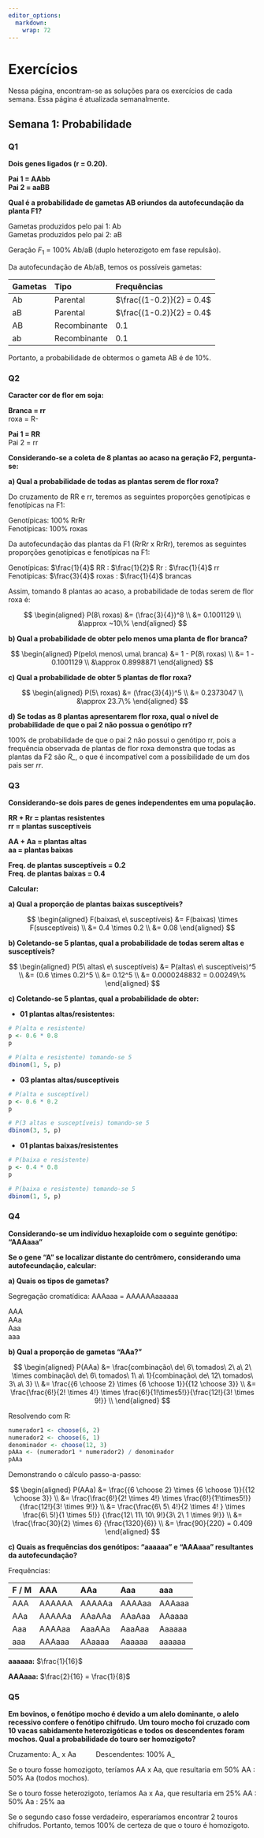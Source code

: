 ```yaml
---
editor_options: 
  markdown: 
    wrap: 72
---
```


# Exercícios {.unnumbered}

Nessa página, encontram-se as soluções para os exercícios de cada
semana. Essa página é atualizada semanalmente.

## Semana 1: Probabilidade {.unnumbered}

### Q1 {.unnumbered}

**Dois genes ligados (r = 0.20).**

**Pai 1 = AAbb** <br /> **Pai 2 = aaBB**

**Qual é a probabilidade de gametas AB oriundos da autofecundação da
planta F1?**

Gametas produzidos pelo pai 1: Ab <br /> Gametas produzidos pelo pai 2:
aB

Geração $F_1$ = 100% Ab/aB (duplo heterozigoto em fase repulsão).

Da autofecundação de Ab/aB, temos os possíveis gametas:

| Gametas | Tipo         | Frequências               |
|:--------|:-------------|:--------------------------|
| Ab      | Parental     | $\frac{(1-0.2)}{2} = 0.4$ |
| aB      | Parental     | $\frac{(1-0.2)}{2} = 0.4$ |
| AB      | Recombinante | 0.1                       |
| ab      | Recombinante | 0.1                       |

Portanto, a probabilidade de obtermos o gameta AB é de 10%.

### Q2 {.unnumbered}

**Caracter cor de flor em soja:**

**Branca = rr** <br />roxa = R-

**Pai 1 = RR** <br />Pai 2 = rr

**Considerando-se a coleta de 8 plantas ao acaso na geração F2,
pergunta-se:**

**a) Qual a probabilidade de todas as plantas serem de flor roxa?**

Do cruzamento de RR e rr, teremos as seguintes proporções genotípicas e
fenotípicas na F1:

Genotípicas: 100% RrRr <br /> Fenotípicas: 100% roxas

Da autofecundação das plantas da F1 (RrRr x RrRr), teremos as seguintes
proporções genotípicas e fenotípicas na F1:

Genotípicas: $\frac{1}{4}$ RR : $\frac{1}{2}$ Rr : $\frac{1}{4}$ rr
<br /> Fenotípicas: $\frac{3}{4}$ roxas : $\frac{1}{4}$ brancas

Assim, tomando 8 plantas ao acaso, a probabilidade de todas serem de
flor roxa é:

$$
\begin{aligned}
P(8\ roxas) &= (\frac{3}{4})^8 \\
&= 0.1001129 \\
&\approx ~10\%
\end{aligned}
$$

**b) Qual a probabilidade de obter pelo menos uma planta de flor
branca?**

$$
\begin{aligned}
P(pelo\ menos\ uma\ branca) &= 1 - P(8\ roxas) \\
&= 1 - 0.1001129 \\
&\approx 0.8998871 
\end{aligned}
$$

**c) Qual a probabilidade de obter 5 plantas de flor roxa?**

$$
\begin{aligned}
P(5\ roxas) &= (\frac{3}{4})^5 \\
&= 0.2373047 \\
&\approx 23.7\%
\end{aligned}
$$

**d) Se todas as 8 plantas apresentarem flor roxa, qual o nível de
probabilidade de que o pai 2 não possua o genótipo rr?**

100% de probabilidade de que o pai 2 não possui o genótipo rr, pois a
frequência observada de plantas de flor roxa demonstra que todas as
plantas da F2 são *R\_*, o que é incompatível com a possibilidade de um
dos pais ser *rr*.

### Q3 {.unnumbered}

**Considerando-se dois pares de genes independentes em uma população.**

**RR + Rr = plantas resistentes** <br /> **rr = plantas susceptíveis**

**AA + Aa = plantas altas** <br /> **aa = plantas baixas**

**Freq. de plantas susceptíveis = 0.2** <br /> **Freq. de plantas baixas
= 0.4**

**Calcular:**

**a) Qual a proporção de plantas baixas susceptíveis?**

$$
\begin{aligned}
F(baixas\ e\ susceptíveis) &= F(baixas) \times F(susceptíveis) \\
&= 0.4 \times 0.2 \\
&= 0.08
\end{aligned}
$$

**b) Coletando-se 5 plantas, qual a probabilidade de todas serem altas e
susceptíveis?**

$$
\begin{aligned}
P(5\ altas\ e\ susceptíveis) &= P(altas\ e\ susceptíveis)^5 \\
&= (0.6 \times 0.2)^5 \\
&= 0.12^5 \\
&= 0.0000248832 = 0.00249\%
\end{aligned}
$$

**c) Coletando-se 5 plantas, qual a probabilidade de obter:**

-   **01 plantas altas/resistentes:**

```r
# P(alta e resistente)
p <- 0.6 * 0.8
p

# P(alta e resistente) tomando-se 5
dbinom(1, 5, p)
```

-   **03 plantas altas/susceptíveis**

```r
# P(alta e susceptível)
p <- 0.6 * 0.2
p

# P(3 altas e susceptíveis) tomando-se 5
dbinom(3, 5, p)
```

-   **01 plantas baixas/resistentes**

```r
# P(baixa e resistente)
p <- 0.4 * 0.8
p

# P(baixa e resistente) tomando-se 5
dbinom(1, 5, p)
```

### Q4 {.unnumbered}

**Considerando-se um indivíduo hexaploide com o seguinte genótipo:
"AAAaaa"**

**Se o gene "A" se localizar distante do centrômero, considerando uma
autofecundação, calcular:**

**a) Quais os tipos de gametas?**

Segregação cromatídica: AAAaaa = AAAAAAaaaaaa

AAA <br /> AAa <br /> Aaa <br /> aaa

**b) Qual a proporção de gametas "AAa?"**

$$
\begin{aligned}
P(AAa) &= \frac{combinação\ de\ 6\ tomados\ 2\ a\ 2\ \times combinação\ de\ 6\ tomados\ 1\ a\ 1}{combinação\ de\ 12\ tomados\ 3\ a\ 3} \\
&= \frac{{6 \choose 2} \times {6 \choose 1}}{{12 \choose 3}} \\
&= \frac{\frac{6!}{2! \times 4!} \times \frac{6!}{1!\times5!}}{\frac{12!}{3! \times 9!}} \\
\end{aligned}
$$

Resolvendo com R:

```r
numerador1 <- choose(6, 2)
numerador2 <- choose(6, 1)
denominador <- choose(12, 3)
pAAa <- (numerador1 * numerador2) / denominador
pAAa
```

Demonstrando o cálculo passo-a-passo:

$$
\begin{aligned}
P(AAa) &= \frac{{6 \choose 2} \times {6 \choose 1}}{{12 \choose 3}} \\
&= \frac{\frac{6!}{2! \times 4!} \times \frac{6!}{1!\times5!}}{\frac{12!}{3! \times 9!}} \\
&= \frac{\frac{6\ 5\ 4!}{2 \times 4! } \times \frac{6\ 5!}{1 \times 5!}} {\frac{12\ 11\ 10\ 9!}{3\ 2\ 1 \times 9!}} \\
&= \frac{\frac{30}{2} \times 6} {\frac{1320}{6}} \\
&= \frac{90}{220} = 0.409
\end{aligned}
$$

**c) Quais as frequências dos genótipos: "aaaaaa" e "AAAaaa" resultantes
da autofecundação?**

Frequências:

| F / M | AAA    | AAa    | Aaa    | aaa    |
|:-------|:--------|:--------|:--------|:--------|
| AAA   | AAAAAA | AAAAAa | AAAAaa | AAAaaa |
| AAa   | AAAAAa | AAaAAa | AAaAaa | AAaaaa |
| Aaa   | AAAAaa | AaaAAa | AaaAaa | Aaaaaa |
| aaa   | AAAaaa | AAaaaa | Aaaaaa | aaaaaa |


**aaaaaa:** $\frac{1}{16}$


**AAAaaa:** $\frac{2}{16} = \frac{1}{8}$


### Q5 {.unnumbered}

**Em bovinos, o fenótipo mocho é devido a um alelo dominante, o alelo recessivo confere o fenótipo chifrudo. Um touro mocho foi cruzado com 10 vacas sabidamente heterozigóticas e todos os descendentes foram mochos. Qual a probabilidade do touro ser homozigoto?**

Cruzamento: A_ x Aa &emsp; &emsp; Descendentes: 100% A_

Se o touro fosse homozigoto, teríamos AA x Aa, que resultaria em 50% AA : 50% Aa (todos mochos).

Se o touro fosse heterozigoto, teríamos Aa x Aa, que resultaria em 25%
AA : 50% Aa : 25% aa

Se o segundo caso fosse verdadeiro, esperaríamos encontrar 2 touros
chifrudos. Portanto, temos 100% de certeza de que o touro é homozigoto.
